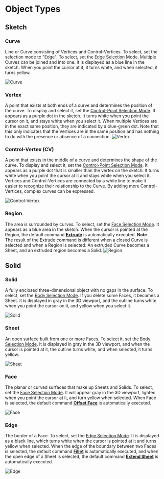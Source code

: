 
# Object Types

## Sketch

### Curve
Line or Curve consisting of Vertices and Control-Vertices.
To select, set the selection mode to "Edge".
To select, set the [Edge Selection Mode](./selection-mode).
Multiple Curves can be joined and into one.
It is displayed as a blue line in the sketch. When you point the cursor at it, it turns white, and when selected, it turns yellow.

![Curve](/img/object-name-curve.png)

### Vertex
A point that exists at both ends of a curve and determines the position of the curve.
To display and select it, set the [Control-Point Selection Mode](./selection-mode).
It appears as a purple dot in the sketch. It turns white when you point the cursor on it, and stays white when you select it.
When multiple Vertices are in the exact same position, they are indicated by a blue-green dot. 
Note that this only indicates that the Vertices are in the same position and has nothing to do with the presence or absence of a connection.
![Vertex](/img/object-name-vertex.png)

### Control-Vertex (CV)
A point that exists in the middle of a curve and determines the shape of the curve.
To display and select it, set the [Control-Point Selection Mode](./selection-mode).
It appears as a purple dot that is smaller than the vertex on the sketch. It turns white when you point the cursor at it and stays white when you select it.
Vertices and Control-Vertices are connected by a white line to make it easier to recognize their relationship to the Curve. By adding more Control-Vertices, complex curves can be expressed.

![Control-Vertex](/img/object-name-cv.png)

### Region
The area is surrounded by curves. To select, set the [Face Selection Mode](./selection-mode). 
It appears as a blue area in the sketch. When the cursor is pointed at the Region, the default command [**Extrude**](../solid/extrude) is automatically executed.
<Callout emoji="❗">
**Note**<br />
The result of the Extrude command is different when a closed Curve is selected and when a Region is selected: An extruded Curve becomes a Sheet, and an extruded region becomes a Solid.
</Callout>
![Region](/img/object-name-region.png)

## Solid

### Solid
A fully enclosed three-dimensional object with no gaps in the surface. To select, set the [Body Selection Mode](./selection-mode). If you delete some Faces, it becomes a Sheet. It is displayed in gray in the 3D viewport, and the outline turns white when you point the cursor on it, and yellow when you select it.

![Solid](/img/object-name-solid.png)

### Sheet
An open surface built from one or more Faces. To select it, set the [Body Selection Mode](./selection-mode). It is displayed in gray in the 3D viewport, and when the cursor is pointed at it, the outline turns white, and when selected, it turns yellow.

![Sheet](/img/object-name-sheet.png)

### Face
The planar or curved surfaces that make up Sheets and Solids. To select, set the [Face Selection Mode](./selection-mode). It will appear gray in the 3D viewport, lighten when you point the cursor at it, and turn yellow when selected. When Face is selected, the default command [**Offset Face**](../solid/offset-face) is automatically executed.

![Face](/img/object-name-face.png)

### Edge
The border of a Face.
To select, set the [Edge Selection Mode](./selection-mode). It is displayed as a black line, which turns white when the cursor is pointed at it and turns yellow when selected. When the edge of the boundary between two Faces is selected, the default command [**Fillet**](../solid/fillet) is automatically executed, and when the open edge of a Sheet is selected, the default command [**Extend Sheet**](../solid/extend#extend-sheet) is automatically executed.

![Edge](/img/object-name-edge.png)




